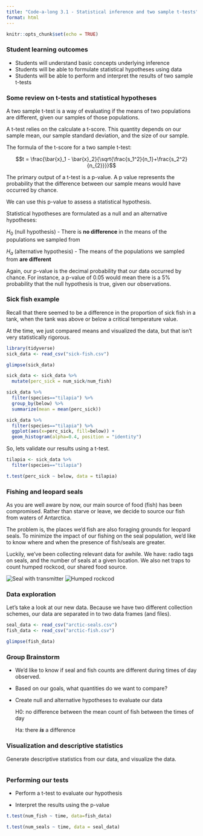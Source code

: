 ```yaml
---
title: "Code-a-long 3.1 - Statistical inference and two sample t-tests"
format: html
---
```


```r
knitr::opts_chunk$set(echo = TRUE)
```



### Student learning outcomes

-  Students will understand basic concepts underlying inference
-  Students will be able to formulate statistical hypotheses using data
-  Students will be able to perform and interpret the results of two sample t-tests

### Some review on t-tests and statistical hypotheses

A two sample t-test is a way of evaluating if the means of two populations are different, given our samples of those populations.

A t-test relies on the calculate a t-score. This quantity depends on our sample mean, our sample standard deviation, and the size of our sample.

The formula of the t-score for a two sample t-test:

$$t = \frac{\bar{x}_1 - \bar{x}_2}{\sqrt{\frac{s_1^2}{n_1}+\frac{s_2^2}{n_{2}}}}$$

The primary output of a t-test is a p-value. A p value represents the probability that the difference between our sample means would have occurred by chance.

We can use this p-value to assess a statistical hypothesis.

Statistical hypotheses are formulated as a null and an alternative hypotheses:

$H_{0}$ (null hypothesis) - There is **no difference** in the means of the populations we sampled from

$H_{a}$ (alternative hypothesis) - The means of the populations we sampled from **are different**

Again, our p-value is the decimal probability that our data occurred by chance. For instance, a p-value of 0.05 would mean there is a 5% probability that the null hypothesis is true, given our observations.

### Sick fish example

Recall that there seemed to be a difference in the proportion of sick fish in a tank, when the tank was above or below a critical temperature value.

At the time, we just compared means and visualized the data, but that isn't very statistically rigorous.

```r
library(tidyverse)
sick_data <- read_csv("sick-fish.csv")

glimpse(sick_data)

sick_data <- sick_data %>% 
  mutate(perc_sick = num_sick/num_fish)

sick_data %>% 
  filter(species=="tilapia") %>% 
  group_by(below) %>% 
  summarize(mean = mean(perc_sick))

sick_data %>% 
  filter(species=="tilapia") %>% 
  ggplot(aes(x=perc_sick, fill=below)) +
  geom_histogram(alpha=0.4, position = "identity")
```

So, lets validate our results using a t-test.

```r
tilapia <- sick_data %>% 
  filter(species=="tilapia")

t.test(perc_sick ~ below, data = tilapia)
```

### Fishing and leopard seals

As you are well aware by now, our main source of food (fish) has been compromised. Rather than starve or leave, we decide to source our fish from waters of Antarctica.

The problem is, the places we'd fish are also foraging grounds for leopard seals. To minimize the impact of our fishing on the seal population, we'd like to know where and when the presence of fish/seals are greater.

Luckily, we've been collecting relevant data for awhile. We have: radio tags on seals, and the number of seals at a given location. We also net traps to count humped rockcod, our shared food source.

![Seal with transmitter](seal-radio.png) ![Humped rockcod](rockcod.png)

### Data exploration

Let's take a look at our new data. Because we have two different collection schemes, our data are separated in to two data frames (and files).

```r
seal_data <- read_csv("arctic-seals.csv")
fish_data <- read_csv("arctic-fish.csv")

glimpse(fish_data)


```

### Group Brainstorm

-   We'd like to know if seal and fish counts are different during times of day observed.

-   Based on our goals, what quantities do we want to compare?

-   Create null and alternative hypotheses to evaluate our data

    H0: no difference between the mean count of fish between the times of day

    Ha: there ***is*** a difference\

### Visualization and descriptive statistics

Generate descriptive statistics from our data, and visualize the data.

```r

```

### Performing our tests

-   Perform a t-test to evaluate our hypothesis

-   Interpret the results using the p-value

```r
t.test(num_fish ~ time, data=fish_data)

t.test(num_seals ~ time, data = seal_data)
```
